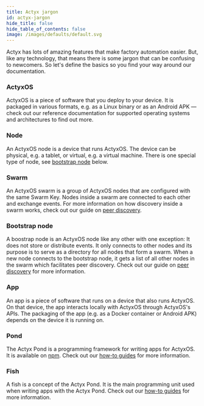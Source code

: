 ```yaml
---
title: Actyx jargon
id: actyx-jargon
hide_title: false
hide_table_of_contents: false
image: /images/defaults/default.svg
---
```


Actyx has lots of amazing features that make factory automation easier. But, like any technology, that means there is some jargon that can be confusing to newcomers.
So let's define the basics so you find your way around our documentation.

### ActyxOS

ActyxOS is a piece of software that you deploy to your device. It is packaged in various formats, e.g. as a Linux binary or as an Android APK — check out our reference documentation for supported operating systems and architectures to find out more.

### Node

An ActyxOS node is a device that runs ActyxOS. The device can be physical, e.g. a tablet, or virtual, e.g. a virtual machine. There is one special type of node, see [bootstrap node](#bootstrap-node) below.

### Swarm

An ActyxOS swarm is a group of ActyxOS nodes that are configured with the same Swarm Key. Nodes inside a swarm are connected to each other and exchange events. For more information on how discovery inside a swarm works, check out our guide on [peer discovery](peer-discovery.mdx).

### Bootstrap node

A boostrap node is an ActyxOS node like any other with one exception: It does not store or distribute events. It only connects to other nodes and its purpose is to serve as a directory for all nodes that form a swarm. When a new node connects to the bootstrap node, it gets a list of all other nodes in the swarm which facilitates peer discovery. Check out our guide on [peer discovery](peer-discovery.mdx) for more information.

### App

An app is a piece of software that runs on a device that also runs ActyxOS. On that device, the app interacts locally with ActyxOS through ActyxOS's APIs. The packaging of the app (e.g. as a Docker container or Android APK) depends on the device it is running on.

### Pond

The Actyx Pond is a programming framework for writing apps for ActyxOS. It is available on [npm](http://npmjs.com/package/@actyx/pond). Check out our [how-to guides](/docs/how-to/actyx-pond/introduction) for more information.

### Fish

A fish is a concept of the Actyx Pond. It is the main programming unit used when writing apps with the Actyx Pond. Check out our [how-to guides](/docs/how-to/actyx-pond/introduction) for more information.
